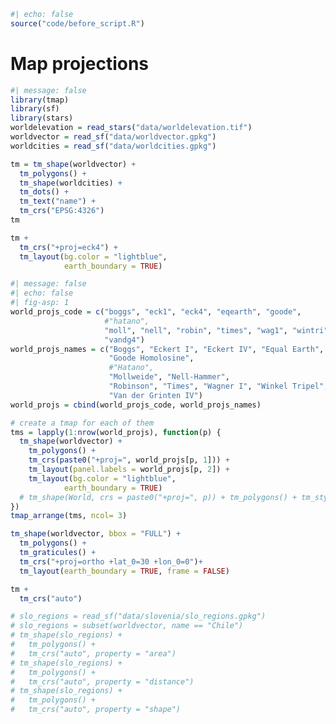 ```r
#| echo: false
source("code/before_script.R")
```

# Map projections {#map-projections}

<!-- https://r-tmap.github.io/tmap/articles/foundations_crs -->
<!-- maybe also include map_boundary stuff here -->

<!-- global: -->

```r
#| message: false
library(tmap)
library(sf)
library(stars)
worldelevation = read_stars("data/worldelevation.tif")
worldvector = read_sf("data/worldvector.gpkg")
worldcities = read_sf("data/worldcities.gpkg")
```

```r
tm = tm_shape(worldvector) +
  tm_polygons() +
  tm_shape(worldcities) +
  tm_dots() +
  tm_text("name") +
  tm_crs("EPSG:4326")
tm
```


```r
tm +
  tm_crs("+proj=eck4") +
  tm_layout(bg.color = "lightblue",
            earth_boundary = TRUE)
```

<!-- tm + tm_style("natural") -->

```r
#| message: false
#| echo: false
#| fig-asp: 1
world_projs_code = c("boggs", "eck1", "eck4", "eqearth", "goode", 
                     #"hatano", 
                     "moll", "nell", "robin", "times", "wag1", "wintri",
                     "vandg4")
world_projs_names = c("Boggs", "Eckert I", "Eckert IV", "Equal Earth", 
                      "Goode Homolosine",
                      #"Hatano",
                      "Mollweide", "Nell-Hammer",
                      "Robinson", "Times", "Wagner I", "Winkel Tripel", 
                      "Van der Grinten IV")
world_projs = cbind(world_projs_code, world_projs_names)

# create a tmap for each of them
tms = lapply(1:nrow(world_projs), function(p) {
  tm_shape(worldvector) +
    tm_polygons() +
    tm_crs(paste0("+proj=", world_projs[p, 1])) +
    tm_layout(panel.labels = world_projs[p, 2]) +
    tm_layout(bg.color = "lightblue",
            earth_boundary = TRUE)
  # tm_shape(World, crs = paste0("+proj=", p)) + tm_polygons() + tm_style("natural") + tm_layout(panel.labels = p)
})
tmap_arrange(tms, ncol= 3)
```

<!-- https://proj.org/en/stable/operations/projections/index.html -->

<!-- maybe bbox could be a part of tm_crs? -->

```r
tm_shape(worldvector, bbox = "FULL") +
  tm_polygons() +
  tm_graticules() +
  tm_crs("+proj=ortho +lat_0=30 +lon_0=0")+
  tm_layout(earth_boundary = TRUE, frame = FALSE)
```

```r
tm + 
  tm_crs("auto")
```

<!-- local? -->
```r
# slo_regions = read_sf("data/slovenia/slo_regions.gpkg")
# slo_regions = subset(worldvector, name == "Chile")
# tm_shape(slo_regions) +
#   tm_polygons() +
#   tm_crs("auto", property = "area")
# tm_shape(slo_regions) +
#   tm_polygons() +
#   tm_crs("auto", property = "distance")
# tm_shape(slo_regions) +
#   tm_polygons() +
#   tm_crs("auto", property = "shape")
```

<!-- properies -->

<!-- specific: south pole? -->
